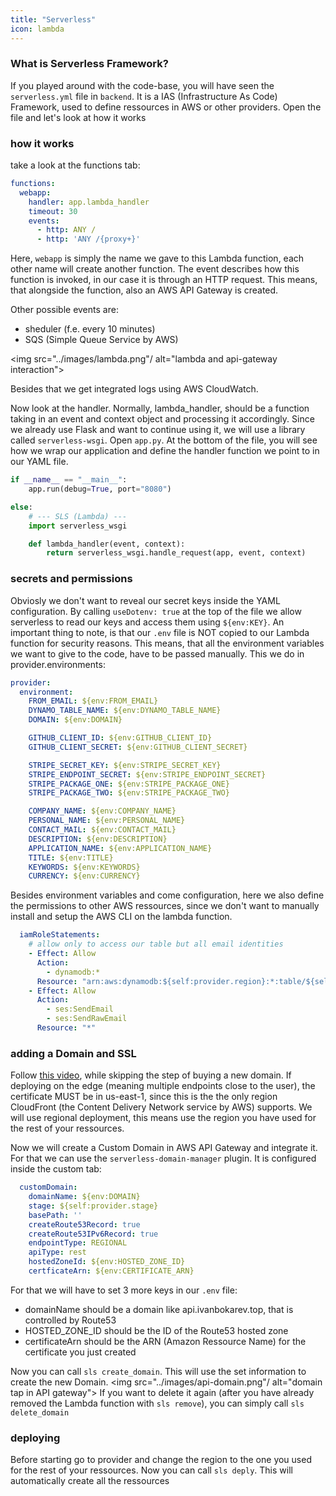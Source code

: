 ```yaml
---
title: "Serverless"
icon: lambda
---
```


### What is Serverless Framework?
If you played around with the code-base, you will have seen the `serverless.yml` file in `backend`. It is a IAS
(Infrastructure As Code) Framework, used to define ressources in AWS or other providers. Open the file and let's 
look at how it works

### how it works
take a look at the functions tab:
```yml serverless.yml
functions:
  webapp:
    handler: app.lambda_handler
    timeout: 30 
    events:
      - http: ANY /
      - http: 'ANY /{proxy+}'
```
Here, `webapp` is simply the name we gave to this Lambda function, each other name will create another function. The event
describes how this function is invoked, in our case it is through an HTTP request. This means, that alongside the function,
also an AWS API Gateway is created. 

Other possible events are:
- sheduler (f.e. every 10 minutes)
- SQS (Simple Queue Service by AWS)

<img src="../images/lambda.png"/ alt="lambda and api-gateway interaction">

Besides that we get integrated logs using AWS CloudWatch.

Now look at the handler. Normally, lambda_handler, should be a function taking in an event and context object and processing
it accordingly. Since we already use Flask and want to continue using it, we will use a library called `serverless-wsgi`.
Open `app.py`. At the bottom of the file, you will see how we wrap our application and define the handler function
we point to in our YAML file.

```python app.py
if __name__ == "__main__":
    app.run(debug=True, port="8080")

else:
    # --- SLS (Lambda) ---
    import serverless_wsgi

    def lambda_handler(event, context): 
	    return serverless_wsgi.handle_request(app, event, context)
```

### secrets and permissions
Obviosly we don't want to reveal our secret keys inside the YAML configuration. By calling `useDotenv: true` at the
top of the file we allow serverless to read our keys and access them using `${env:KEY}`. An important thing to note,
is that our `.env` file is NOT copied to our Lambda function for security reasons. This means, that all the environment
variables we want to give to the code, have to be passed manually. This we do in provider.environments:

```yml serverless.yml
provider:
  environment:
    FROM_EMAIL: ${env:FROM_EMAIL}
    DYNAMO_TABLE_NAME: ${env:DYNAMO_TABLE_NAME}
    DOMAIN: ${env:DOMAIN}

    GITHUB_CLIENT_ID: ${env:GITHUB_CLIENT_ID}
    GITHUB_CLIENT_SECRET: ${env:GITHUB_CLIENT_SECRET}

    STRIPE_SECRET_KEY: ${env:STRIPE_SECRET_KEY}
    STRIPE_ENDPOINT_SECRET: ${env:STRIPE_ENDPOINT_SECRET}
    STRIPE_PACKAGE_ONE: ${env:STRIPE_PACKAGE_ONE}
    STRIPE_PACKAGE_TWO: ${env:STRIPE_PACKAGE_TWO}

    COMPANY_NAME: ${env:COMPANY_NAME}
    PERSONAL_NAME: ${env:PERSONAL_NAME}
    CONTACT_MAIL: ${env:CONTACT_MAIL}
    DESCRIPTION: ${env:DESCRIPTION}
    APPLICATION_NAME: ${env:APPLICATION_NAME}
    TITLE: ${env:TITLE}
    KEYWORDS: ${env:KEYWORDS}
    CURRENCY: ${env:CURRENCY}
```

Besides environment variables and come configuration, here we also define the permissions to other AWS ressources, since
we don't want to manually install and setup the AWS CLI on the lambda function. 

```yml serverless.yml
  iamRoleStatements:
    # allow only to access our table but all email identities
    - Effect: Allow
      Action:
        - dynamodb:*
      Resource: "arn:aws:dynamodb:${self:provider.region}:*:table/${self:provider.environment.DYNAMO_TABLE_NAME}"
    - Effect: Allow
      Action:
        - ses:SendEmail
        - ses:SendRawEmail
      Resource: "*"
```

### adding a Domain and SSL
Follow [this video](https://www.youtube.com/watch?v=JIKmsr1kuUo), while skipping the step of buying a new domain.
If deploying on the edge (meaning multiple endpoints close to the user), the certificate MUST be in us-east-1, since this
is the the only region CloudFront (the Content Delivery Network service by AWS) supports. We will use regional deployment,
this means use the region you have used for the rest of your ressources.

Now we will create a Custom Domain in AWS API Gateway and integrate it. For that we can use the `serverless-domain-manager`
plugin. It is configured inside the custom tab:

```yml serverless.yml
  customDomain:
    domainName: ${env:DOMAIN}
    stage: ${self:provider.stage}
    basePath: ''
    createRoute53Record: true
    createRoute53IPv6Record: true
    endpointType: REGIONAL
    apiType: rest
    hostedZoneId: ${env:HOSTED_ZONE_ID}
    certficateArn: ${env:CERTIFICATE_ARN}
```

For that we will have to set 3 more keys in our `.env` file:

- domainName should be a domain like api.ivanbokarev.top, that is controlled by Route53
- HOSTED_ZONE_ID should be the ID of the Route53 hosted zone 
- certificateArn should be the ARN (Amazon Ressource Name) for the certificate you just created

Now you can call `sls create_domain`. This will use the set information to create the new Domain.
<img src="../images/api-domain.png"/ alt="domain tap in API gateway">
If you want to delete it again (after you have already removed the Lambda function with `sls remove`), you 
can simply call `sls delete_domain`



### deploying
Before starting go to provider and change the region to the one you used for the rest of your ressources.
Now you can call `sls deply`. This will automatically create all the ressources